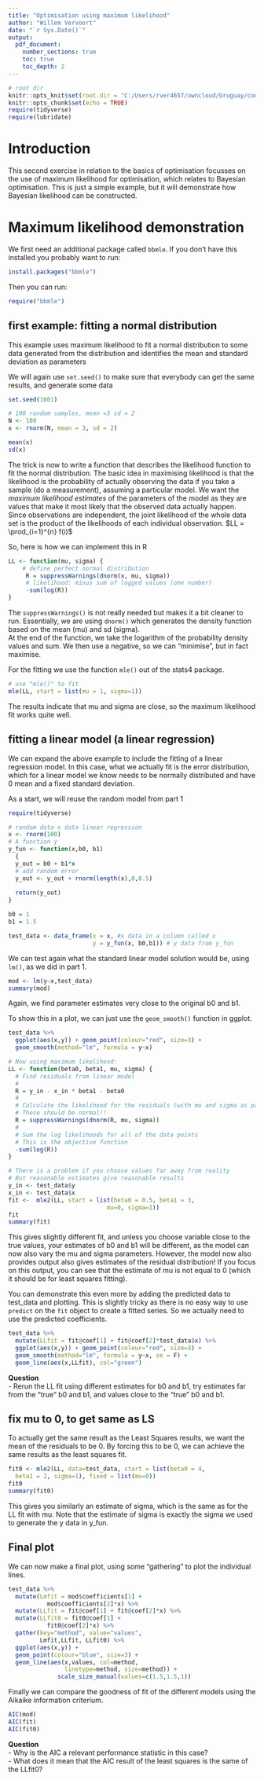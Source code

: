 ```yaml
---
title: "Optimisation using maximum likelihood"
author: "Willem Vervoort"
date: "`r Sys.Date()`"
output: 
  pdf_document:
    number_sections: true
    toc: true
    toc_depth: 2
---
```

```r
# root dir
knitr::opts_knit$set(root.dir = "C:/Users/rver4657/owncloud/Uruguay/coursematerial")
knitr::opts_chunk$set(echo = TRUE)
require(tidyverse)
require(lubridate)
```

# Introduction
This second exercise in relation to the basics of optimisation focusses on the use of maximum likelihood for optimisation, which relates to Bayesian optimisation. This is just a simple example, but it will demonstrate how Bayesian likelihood can be constructed.

# Maximum likelihood demonstration

We first need an additional package called `bbmle`. If you don't have this installed you probably want to run:

```r
install.packages("bbmle")
```

Then you can run: 
```r
require("bbmle")
```

## first example: fitting a normal distribution

This example uses maximum likelihood to fit a normal distribution to some data generated from the distribution and identifies the mean and standard deviation as parameters

We will again use `set.seed()` to make sure that everybody can get the same results, and generate some data

```r
set.seed(1001)

# 100 random samples, mean =3 sd = 2
N <- 100
x <- rnorm(N, mean = 3, sd = 2)

mean(x)
sd(x)
```


The trick is now to write a function that describes the likelihood function to fit the normal distribution. The basic idea in maximising likelihood is that the likelihood is the probability of actually observing the data if you take a sample (do a measurement), assuming a particular model. We want the *maximum likelihood estimates* of the parameters of the model as they are values that make it most likely that the observed data actually happen. Since  observations are independent, the joint likelihood of the whole data set is the product of the likelihoods of each individual observation. 
$LL = \prod_{i=1}^{n} f(i)$

So, here is how we can implement this in R
```r
LL <- function(mu, sigma) {
    # define perfect normal distribution
     R = suppressWarnings(dnorm(x, mu, sigma))
     # likelihood: minus sum of logged values (one number)
     -sum(log(R))
}
```

The `suppressWarnings()` is not really needed but makes it a bit cleaner to run. Essentially, we are using `dnorm()` which generates the density function based on the mean (mu) and sd (sigma).  
At the end of the function, we take the logarithm of the probability density values and sum. We then use a negative, so we can "minimise", but in fact maximise.

For the fitting we use the function `mle()` out of the stats4 package.

```r
# use "mle()" to fit
mle(LL, start = list(mu = 1, sigma=1))
```

The results indicate that mu and sigma are close, so the maximum likelihood fit works quite well.

## fitting a linear model (a linear regression) 

We can expand the above example to include the fitting of a linear regression model. In this case, what we actually fit is the error distribution, which for a linear model we know needs to be normally distributed and have 0 mean and a fixed standard deviation.

As a start, we will reuse the random model from part 1
```r
require(tidyverse)

# random data x data linear regression
x <- rnorm(100)
# A function y 
y_fun <- function(x,b0, b1) 
  {
  y_out = b0 + b1*x
  # add random error
  y_out <- y_out + rnorm(length(x),0,0.5)
  
  return(y_out)
}

b0 = 1
b1 = 1.5

test_data <- data_frame(x = x, #x data in a column called x
                        y = y_fun(x, b0,b1)) # y data from y_fun

```

We can test again what the standard linear model solution would be, using `lm()`, as we did in part 1.

```r
mod <- lm(y~x,test_data)
summary(mod)
```

Again, we find parameter estimates very close to the original b0 and b1.

To show this in a plot, we can just use the `geom_smooth()` function in ggplot.

```r
test_data %>%
  ggplot(aes(x,y)) + geom_point(colour="red", size=3) +
  geom_smooth(method="lm", formula = y~x)

```

```r
# Now using maximum likelihood:
LL <- function(beta0, beta1, mu, sigma) {
  # Find residuals from linear model
  #
  R = y_in - x_in * beta1 - beta0
  #
  # Calculate the likelihood for the residuals (with mu and sigma as parameters)
  # These should be normal!!
  R = suppressWarnings(dnorm(R, mu, sigma))
  #
  # Sum the log likelihoods for all of the data points
  # This is the objective function
  -sum(log(R))
}

# There is a problem if you choose values far away from reality
# But reasonable estimates give reasonable results
y_in <- test_data$y
x_in <- test_data$x
fit <-  mle2(LL, start = list(beta0 = 0.5, beta1 = 3, 
                            mu=0, sigma=1))
fit
summary(fit)
```


This gives slightly different fit, and unless you choose variable close to the true values, your estimates of b0 and b1 will be different, as the model can now also vary the mu and sigma parameters. However, the model now also provides output also gives estimates of the residual distribution! 
If you focus on this output, you can see that the estimate of mu is not equal to 0 (which it should be for least squares fitting).

You can demonstrate this even more by adding the predicted data to test_data and plotting. This is slightly tricky as there is no easy way to use `predict` on the `fit` object to create a fitted series. So we actually need to use the predicted coefficients.
```r
test_data %>%
  mutate(LLfit = fit@coef[1] + fit@coef[2]*test_data$x) %>%
  ggplot(aes(x,y)) + geom_point(colour="red", size=3) +
  geom_smooth(method="lm", formula = y~x, se = F) +
  geom_line(aes(x,LLfit), col="green")

```

**Question**  
- Rerun the LL fit using different estimates for b0 and b1, try estimates far from the "true" b0 and b1, and values close to the "true" b0 and b1.

##  fix mu to 0, to get same as LS
To actually get the same result as the Least Squares results, we want the mean of the residuals to be 0. By forcing this to be 0, we can achieve the same results as the least squares fit.

```r
fit0 <- mle2(LL, data=test_data, start = list(beta0 = 4, 
  beta1 = 2, sigma=1), fixed = list(mu=0))
fit0
summary(fit0)

```

This gives you similarly an estimate of sigma, which is the same as for the LL fit with mu. Note that the estimate of sigma is exactly the sigma we used to generate the y data in y_fun. 

## Final plot
We can now make a final plot, using some "gathering" to plot the individual lines.

```r

test_data %>%
  mutate(Lmfit = mod$coefficients[1] + 
           mod$coefficients[2]*x) %>%
  mutate(LLfit = fit@coef[1] + fit@coef[2]*x) %>%
  mutate(LLfit0 = fit0@coef[1] + 
           fit0@coef[2]*x) %>%
  gather(key="method", value="values",
         Lmfit,LLfit, LLfit0) %>%
  ggplot(aes(x,y)) +
  geom_point(colour="blue", size=3) +
  geom_line(aes(x,values, col=method, 
                linetype=method, size=method)) +
              scale_size_manual(values=c(1.5,1.5,1))
```

Finally we can compare the goodness of fit of the different models using the Aikaike information criterium. 

```r
AIC(mod)
AIC(fit)
AIC(fit0)
```

**Question**  
- Why is the AIC a relevant performance statistic in this case?  
- What does it mean that the AIC result of the least squares is the same of the LLfit0?


